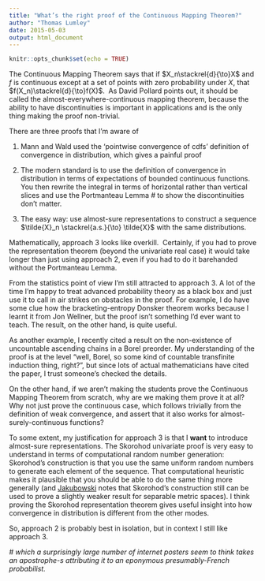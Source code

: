 ```yaml
---
title: "What’s the right proof of the Continuous Mapping Theorem?"
author: "Thomas Lumley"
date: 2015-05-03
output: html_document
---
```


```r
knitr::opts_chunk$set(echo = TRUE)
```
The Continuous Mapping Theorem says that if $X_n\stackrel{d}{\to}X$ and $f$ is continuous except at a set of points with zero probability under $X$, that $f(X_n)\stackrel{d}{\to}f(X)$.  As David Pollard points out, it should be called the almost-everywhere-continuous mapping theorem, because the ability to have discontinuities is important in applications and is the only thing making the proof non-trivial. 

There are three proofs that I’m aware of

1.  Mann and Wald used the ‘pointwise convergence of cdfs’ definition of convergence in distribution, which gives a painful proof  
    
2.  The modern standard is to use the definition of convergence in distribution in terms of expectations of bounded continuous functions. You then rewrite the integral in terms of horizontal rather than vertical slices and use the Portmanteau Lemma _#_ to show the discontinuities don’t matter.
3.  The easy way: use almost-sure representations to construct a sequence $\tilde{X}_n \stackrel{a.s.}{\to} \tilde{X}$ with the same distributions.

Mathematically, approach 3 looks like overkill.  Certainly, if you had to prove the representation theorem (beyond the univariate real case) it would take longer than just using approach 2, even if you had to do it barehanded without the Portmanteau Lemma.   

From the statistics point of view I’m still attracted to approach 3. A lot of the time I’m happy to treat advanced probability theory as a black box and just use it to call in air strikes on obstacles in the proof. For example, I do have some clue how the bracketing-entropy Donsker theorem works because I learnt it from Jon Wellner, but the proof isn’t something I’d ever want to teach. The result, on the other hand, is quite useful. 

As another example, I recently cited a result on the non-existence of uncountable ascending chains in a Borel preorder. My understanding of the proof is at the level “well, Borel, so some kind of countable transfinite induction thing, right?”, but since lots of actual mathematicians have cited the paper, I trust someone’s checked the details. 

On the other hand, if we aren’t making the students prove the Continuous Mapping Theorem from scratch, why are we making them prove it at all? Why not just prove the continuous case, which follows trivially from the definition of weak convergence, and assert that it also works for almost-surely-continuous functions?

To some extent, my justification for approach 3 is that I **want** to introduce almost-sure representations. The Skorohod univariate proof is very easy to understand in terms of computational random number generation: Skorohod’s construction is that you use the same uniform random numbers to generate each element of the sequence. That computational heuristic makes it plausible that you should be able to do the same thing more generally (and [Jakubowski](http://www-users.mat.uni.torun.pl/~adjakubo/SkorRepr.pdf) notes that Skorohod’s construction still can be used to prove a slightly weaker result for separable metric spaces). I think proving the Skorohod representation theorem gives useful insight into how convergence in distribution is different from the other modes.

So, approach 2 is probably best in isolation, but in context I still like approach 3.

  

_# which a surprisingly large number of internet posters seem to think takes an apostrophe-s attributing it to an eponymous presumably-French probabilist. _
